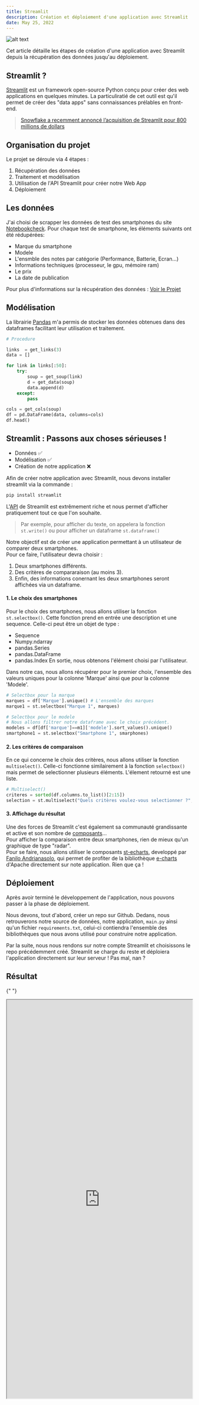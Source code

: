 ```yaml
---
title: Streamlit
description: Création et déploiement d'une application avec Streamlit
date: May 25, 2022
---
```


<img
  src="https://cdn.thenewstack.io/media/2021/11/28de6660-screen-shot-2021-11-29-at-6.46.11-am.png"
  alt="alt text"
  title="image Title"
/>

Cet article détaille les étapes de création d'une application avec Streamlit depuis la récupération des données jusqu'au déploiement.

## Streamlit ?

[Streamlit](https://streamlit.io) est un framework open-source Python conçu pour créer des web applications en quelques minutes. La particuliratié de cet outil est qu'il permet de créer des "data apps" sans connaissances prélables en front-end.

> [Snowflake a recemment annoncé l’acquisition de Streamlit pour 800 millions de dollars](https://www.informatiquenews.fr/snowflake-annonce-lacquisition-de-streamlit-86161)

## Organisation du projet

Le projet se déroule via 4 étapes :

1. Récupération des données
2. Traitement et modélisation
3. Utilisation de l'API Streamlit pour créer notre Web App
4. Déploiement

## Les données

J'ai choisi de scrapper les données de test des smartphones du site [Notebookcheck]('https://www.notebookcheck.net').
Pour chaque test de smartphone, les éléments suivants ont été rédupérées:

- Marque du smartphone
- Modele
- L'ensmble des notes par catégorie (Performance, Batterie, Ecran...)
- Informations techniques (processeur, le gpu, mémoire ram)
- Le prix
- La date de publication

Pour plus d'informations sur la récupération des données : [Voir le Projet](https://github.com/mlaajaj/PortfolioProjects/blob/main/Smartphones_scrap.ipynb)

## Modélisation

La librairie [Pandas](https://pandas.pydata.org) m'a permis de stocker les données obtenues dans des dataframes facilitant leur utilisation et traitement.

```python
# Procedure

links  = get_links(3)
data = []

for link in links[:50]:
    try:
        soup = get_soup(link)
        d = get_data(soup)
        data.append(d)
    except:
        pass

cols = get_cols(soup)
df = pd.DataFrame(data, columns=cols)
df.head()
```

## Streamlit : Passons aux choses sérieuses !

- Données ✅
- Modélisation ✅
- Création de notre application ❌

Afin de créer notre application avec Streamlit, nous devons installer streamlit via la commande :

```python
pip install streamlit
```

L'[API](https://docs.streamlit.io/library/api-reference) de Streamlit est extrêmement riche et nous permet d'afficher pratiquement tout ce que l'on souhaite.

> Par exemple, pour afficher du texte, on appelera la fonction `st.write()` ou pour afficher un dataframe `st.dataframe()`

Notre objectif est de créer une application permettant à un utilisateur de comparer deux smartphones.  
Pour ce faire, l'utilisateur devra choisir :

1. Deux smartphones différents.
2. Des critères de compararaison (au moins 3).
3. Enfin, des informations conernant les deux smartphones seront affichées via un dataframe.

#### 1. Le choix des smartphones

Pour le choix des smartphones, nous allons utiliser la fonction `st.selectbox()`. Cette fonction prend en entrée une description et une sequence. Celle-ci peut être un objet de type :

- Sequence
- Numpy.ndarray
- pandas.Series
- pandas.DataFrame
- pandas.Index
  En sortie, nous obtenons l'élément choisi par l'utilisateur.

Dans notre cas, nous allons récupérer pour le premier choix, l'ensemble des valeurs uniques pour la colonne 'Marque' ainsi que pour la colonne 'Modele'.

```python
# Selectbox pour la marque
marques = df['Marque'].unique() # L'ensemble des marques
marque1 = st.selectbox("Marque 1", marques)

# Selectbox pour le modele
# Nous allons filtrer notre dataframe avec le choix précédent.
modeles = df[df['marque']==m1]['modele'].sort_values().unique()
smartphone1 = st.selectbox("Smartphone 1", smarphones)
```

#### 2. Les critères de comparaison

En ce qui concerne le choix des critères, nous allons utiliser la fonction `multiselect()`. Celle-ci fonctionne similairement à la fonction `selectbox()` mais permet de selectionner plusieurs éléments. L'élement retourné est une liste.

```python
# Multiselect()
criteres = sorted(df.columns.to_list()[2:15])
selection = st.multiselect("Quels critères voulez-vous selectionner ?", criteres)
```

#### 3. Affichage du résultat

Une des forces de Streamlit c'est également sa communauté grandissante et active et son nombre de [composants](https://streamlit.io/components)...  
Pour afficher la comparaison entre deux smartphones, rien de mieux qu'un graphique de type "radar".  
Pour se faire, nous allons utiliser le composants [st-echarts](https://share.streamlit.io/andfanilo/streamlit-echarts-demo/master/app.py), developpé par [Fanilo Andrianasolo](https://twitter.com/andfanilo), qui permet de profiter de la bibliothèque [e-charts](https://echarts.apache.org/en/index.html) d'Apache directement sur note application. Rien que ça !

## Déploiement

Après avoir terminé le développement de l'application, nous pouvons passer à la phase de déploiement. 

Nous devons, tout d'abord, créer un repo sur Github. Dedans, nous retrouverons notre source de données, notre application, `main.py` ainsi qu'un fichier `requirements.txt`, celui-ci contiendra l'ensemble des bibliothèques que nous avons utilisé pour construire notre application. 

Par la suite, nous nous rendons sur notre compte Streamlit et choisissons le repo précédemment créé. Streamlit se charge du reste et déploiera l'application directement sur leur serveur ! Pas mal, nan ? 

## Résultat

{" "}
<iframe
  src="https://share.streamlit.io/mlaajaj/smartphonecomparisonapp/main/app.py"
  alt="demo"
  width="100%"
  height="1080"
/>
